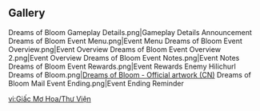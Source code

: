 {{Event Tabs}}
==Gallery==
<gallery>
Dreams of Bloom Gameplay Details.png|Gameplay Details Announcement
Dreams of Bloom Event Menu.png|Event Menu
Dreams of Bloom Event Overview.png|Event Overview
Dreams of Bloom Event Overview 2.png|Event Overview
Dreams of Bloom Event Notes.png|Event Notes
Dreams of Bloom Event Rewards.png|Event Rewards
Enemy Hilichurl Dreams of Bloom.png|[https://bbs.mihoyo.com/ys/article/11981705 Dreams of Bloom - Official artwork (CN)] <!-- 2021-11-15-->
Dreams of Bloom Mail Event Ending.png|Event Ending Reminder
</gallery>

[[vi:Giấc Mơ Hoa/Thư Viện]]